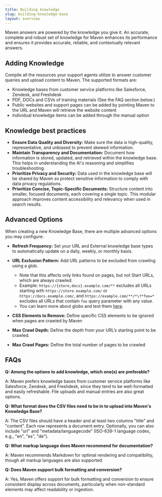 ```yaml
---
title: Building knowledge
slug: building-knowledge-base
layout: overview
---
```


Maven answers are powered by the knowledge you give it. An accurate, complete and robust set of
knowledge for Maven enhances its performance and ensures it provides accurate, reliable, and contextually 
relevant answers.

## Adding Knowledge

Compile all the resources your support agents utilize to answer customer queries and upload content to Maven.
The supported formats are:

- Knowledge bases from customer service platforms like Salesforce, Zendesk, and Freshdesk
- PDF, DOCs and CSVs of training materials (See the FAQ section below.)
- Public websites and support pages can be added by pointing Maven to the URL and Maven will retrieve the website content
- Individual knowledge items can be added through the manual option

## Knowledge best practices

- **Ensure Data Quality and Diversity:** Make sure the data is high-quality, representative, and unbiased to prevent 
skewed information.
- **Maintain Transparency and Documentation:** Document how information is stored, updated, and retrieved within 
the knowledge base. This helps in understanding the AI's reasoning and simplifies troubleshooting.
- **Prioritize Privacy and Security:** Data used in the knowledge base will be shared by Maven so protect sensitive 
information to comply with data privacy regulations.
- **Prioritize Concise, Topic-Specific Documents:** Structure content into smaller, focused documents, each covering a single topic. This modular approach improves content accessibility and relevancy when used in search results.


## Advanced Options

When creating a new Knowledge Base, there are multiple advanced options you may configure:

- **Refresh Frequency:** Set your URL and External knowledge base types to automatically update on a daily, 
weekly, or monthly basis.

- **URL Exclusion Pattern:** Add URL patterns to be excluded from crawling using a glob.
  - Note that this affects only links found on pages, but not Start URLs, which are always crawled.
  - Example: `https://{store,docs}.example.com/**` excludes all URLs starting with `https://store.example.com/` 
or `https://docs.example.com/`, and `https://example.com/**/*\?*foo=*` excludes all URLs that contain 
`foo` query parameter with any value.
  - You can learn more about globs and test them [here](https://www.digitalocean.com/community/tools/glob?comments=true&glob=https%3A%2F%2Fexample.com%2Fdont_scrape_this%2F%2A%2A&matches=false&tests=https%3A%2F%2Fexample.com%2Ftools%2F&tests=https%3A%2F%2Fexample.com%2Fdont_scrape_this%2F&tests=https%3A%2F%2Fexample.com%2Fdont_scrape_this%2F123%3Ftest%3Dabc&tests=https%3A%2F%2Fexample.com%2Fscrape_this).

- **CSS Elements to Remove:** Define specific CSS elements to be ignored when pages are crawled by Maven

- **Max Crawl Depth:** Define the depth from your URL’s starting point to be crawled.

- **Max Crawl Pages:** Define the total number of pages to be crawled

## FAQs

**Q: Among the options to add knowledge, which one(s) are preferable?**

A: Maven prefers knowledge bases from customer service platforms like Salesforce, Zendesk, and Freshdesk, since they tend to be well-formatted and easily refreshable. File uploads and manual entries are also great options.

**Q: What format does the CSV files need to be in to upload into Maven's Knowledge Base?**

A: The CSV files should have a header and at least two columns "title" and "content". Each row represents a document entry. Optionally, you can also include "url" and "metadata/languagecode" (ISO-639-1 language codes, e.g., "en", "es", "de").

**Q: What markup language does Maven recommend for documentation?**

A: Maven recommends Markdown for optimal rendering and compatibility, though all markup languages are also supported.

**Q: Does Maven support bulk formatting and conversion?**

A: Yes, Maven offers support for bulk formatting and conversion to ensure consistent display across documents, particularly when non-standard elements may affect readability or ingestion.



